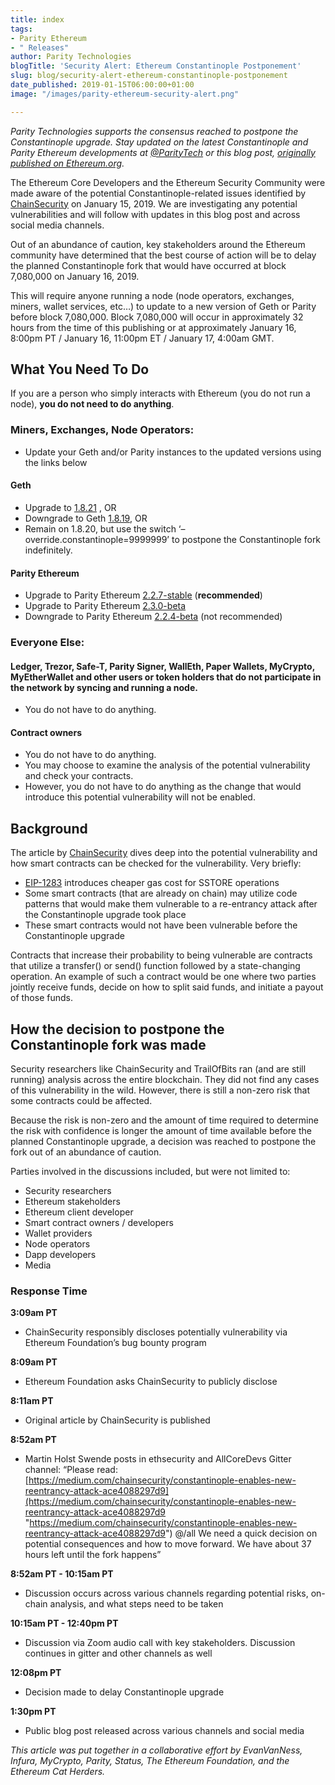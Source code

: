 ```yaml
---
title: index
tags:
- Parity Ethereum
- " Releases"
author: Parity Technologies
blogTitle: 'Security Alert: Ethereum Constantinople Postponement'
slug: blog/security-alert-ethereum-constantinople-postponement
date_published: 2019-01-15T06:00:00+01:00
image: "/images/parity-ethereum-security-alert.png"

---
```

_Parity Technologies supports the consensus reached to postpone the Constantinople upgrade. Stay updated on the latest Constantinople and Parity Ethereum developments at_ [_@ParityTech_](https://twitter.com/ParityTech) _or this blog post,_ [_originally published on Ethereum.org_](https://blog.ethereum.org/2019/01/15/security-alert-ethereum-constantinople-postponement/)_._

The Ethereum Core Developers and the Ethereum Security Community were made aware of the potential Constantinople-related issues identified by [ChainSecurity](https://medium.com/chainsecurity/constantinople-enables-new-reentrancy-attack-ace4088297d9) on January 15, 2019. We are investigating any potential vulnerabilities and will follow with updates in this blog post and across social media channels.

Out of an abundance of caution, key stakeholders around the Ethereum community have determined that the best course of action will be to delay the planned Constantinople fork that would have occurred at block 7,080,000 on January 16, 2019.

This will require anyone running a node (node operators, exchanges, miners, wallet services, etc…) to update to a new version of Geth or Parity before block 7,080,000. Block 7,080,000 will occur in approximately 32 hours from the time of this publishing or at approximately January 16, 8:00pm PT / January 16, 11:00pm ET / January 17, 4:00am GMT.

## What You Need To Do

If you are a person who simply interacts with Ethereum (you do not run a node), **you do not need to do anything**.

### Miners, Exchanges, Node Operators:

* Update your Geth and/or Parity instances to the updated versions using the links below

#### Geth

* Upgrade to [1.8.21](https://github.com/ethereum/go-ethereum/releases/tag/v1.8.21) , OR
* Downgrade to Geth [1.8.19](https://github.com/ethereum/go-ethereum/releases/tag/v1.8.19), OR
* Remain on 1.8.20, but use the switch ‘–override.constantinople=9999999’ to postpone the Constantinople fork indefinitely.

#### **Parity Ethereum**

* Upgrade to Parity Ethereum [2.2.7-stable](https://github.com/paritytech/parity-ethereum/releases/tag/v2.2.7) (**recommended**)
* Upgrade to Parity Ethereum [2.3.0-beta](https://github.com/paritytech/parity-ethereum/releases/tag/v2.3.0)
* Downgrade to Parity Ethereum [2.2.4-beta](https://github.com/paritytech/parity-ethereum/releases/tag/v2.2.4) (not recommended)

### Everyone Else:

#### Ledger, Trezor, Safe-T, Parity Signer, WallEth, Paper Wallets, MyCrypto, MyEtherWallet and other users or token holders that do not participate in the network by syncing and running a node.

* You do not have to do anything.

#### Contract owners

* You do not have to do anything.
* You may choose to examine the analysis of the potential vulnerability and check your contracts.
* However, you do not have to do anything as the change that would introduce this potential vulnerability will not be enabled.

## Background

The article by [ChainSecurity](https://medium.com/chainsecurity/constantinople-enables-new-reentrancy-attack-ace4088297d9) dives deep into the potential vulnerability and how smart contracts can be checked for the vulnerability. Very briefly:

* [EIP-1283](https://eips.ethereum.org/EIPS/eip-1283) introduces cheaper gas cost for SSTORE operations
* Some smart contracts (that are already on chain) may utilize code patterns that would make them vulnerable to a re-entrancy attack after the Constantinople upgrade took place
* These smart contracts would not have been vulnerable before the Constantinople upgrade

Contracts that increase their probability to being vulnerable are contracts that utilize a transfer() or send() function followed by a state-changing operation. An example of such a contract would be one where two parties jointly receive funds, decide on how to split said funds, and initiate a payout of those funds.

## How the decision to postpone the Constantinople fork was made

Security researchers like ChainSecurity and TrailOfBits ran (and are still running) analysis across the entire blockchain. They did not find any cases of this vulnerability in the wild. However, there is still a non-zero risk that some contracts could be affected.

Because the risk is non-zero and the amount of time required to determine the risk with confidence is longer the amount of time available before the planned Constantinople upgrade, a decision was reached to postpone the fork out of an abundance of caution.

Parties involved in the discussions included, but were not limited to:

* Security researchers
* Ethereum stakeholders
* Ethereum client developer
* Smart contract owners / developers
* Wallet providers
* Node operators
* Dapp developers
* Media

### Response Time

**3:09am PT**

* ChainSecurity responsibly discloses potentially vulnerability via Ethereum Foundation’s bug bounty program

**8:09am PT**

* Ethereum Foundation asks ChainSecurity to publicly disclose

**8:11am PT**

* Original article by ChainSecurity is published

**8:52am PT**

* Martin Holst Swende posts in ethsecurity and AllCoreDevs Gitter channel: “Please read: [https://medium.com/chainsecurity/constantinople-enables-new-reentrancy-attack-ace4088297d9](https://medium.com/chainsecurity/constantinople-enables-new-reentrancy-attack-ace4088297d9 "https://medium.com/chainsecurity/constantinople-enables-new-reentrancy-attack-ace4088297d9") @/all We need a quick decision on potential consequences and how to move forward. We have about 37 hours left until the fork happens”

**8:52am PT - 10:15am PT**

* Discussion occurs across various channels regarding potential risks, on-chain analysis, and what steps need to be taken

**10:15am PT - 12:40pm PT**

* Discussion via Zoom audio call with key stakeholders. Discussion continues in gitter and other channels as well

**12:08pm PT**

* Decision made to delay Constantinople upgrade

**1:30pm PT**

* Public blog post released across various channels and social media

_This article was put together in a collaborative effort by EvanVanNess, Infura, MyCrypto, Parity, Status, The Ethereum Foundation, and the Ethereum Cat Herders._